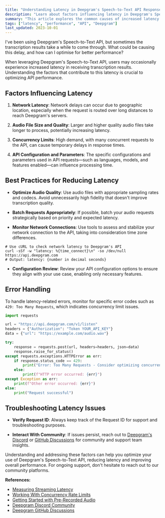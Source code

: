 ```yaml
---
title: "Understanding Latency in Deepgram's Speech-to-Text API Responses"
description: "Learn about factors influencing latency in Deepgram's Speech-to-Text API and best practices for reducing delays."
summary: "This article explores the common causes of increased latency when using Deepgram's Speech-to-Text API, such as network issues, audio file size and quality, concurrency limits, and API configurations. It also provides practical tips for optimising performance and minimizing response times."
tags: ["latency", "performance", "API", "Deepgram"]
last_updated: 2023-10-01
---
```


<CommunityQuestion>I've been using Deepgram's Speech-to-Text API, but sometimes the transcription results take a while to come through. What could be causing this delay, and how can I optimise for better performance?</CommunityQuestion>

When leveraging Deepgram's Speech-to-Text API, users may occasionally experience increased latency in receiving transcription results. Understanding the factors that contribute to this latency is crucial to optimizing API performance.

## Factors Influencing Latency

1. **Network Latency**: Network delays can occur due to geographic location, especially when the request is routed over long distances to reach Deepgram's servers. 

2. **Audio File Size and Quality**: Larger and higher quality audio files take longer to process, potentially increasing latency.

3. **Concurrency Limits**: High demand, with many concurrent requests to the API, can cause temporary delays in response times.

4. **API Configuration and Parameters**: The specific configurations and parameters used in API requests—such as languages, models, and features enabled—can influence processing time.

## Best Practices for Reducing Latency

- **Optimize Audio Quality**: Use audio files with appropriate sampling rates and codecs. Avoid unnecessarily high fidelity that doesn't improve transcription quality.

- **Batch Requests Appropriately**: If possible, batch your audio requests strategically based on priority and expected latency.

- **Monitor Network Connections**: Use tools to assess and stabilize your network connection to the API, taking into consideration time zone differences.

```shell
# Use cURL to check network latency to Deepgram's API
curl -sSf -w "latency: %{time_connect}\n" -so /dev/null https://api.deepgram.com
# Output: latency: {number in decimal seconds}
```

- **Configuration Review**: Review your API configuration options to ensure they align with your use case, enabling only necessary features.

## Error Handling

To handle latency-related errors, monitor for specific error codes such as `429: Too Many Requests`, which indicates concurrency limit issues.

```python
import requests

url = "https://api.deepgram.com/v1/listen"
headers = {"Authorization": "Token YOUR_API_KEY"}
data = {"url": "https://example.com/audio.wav"}

try:
    response = requests.post(url, headers=headers, json=data)
    response.raise_for_status()
except requests.exceptions.HTTPError as err:
    if response.status_code == 429:
        print("Error: Too Many Requests - Consider optimizing concurrency.")
    else:
        print(f"HTTP error occurred: {err}")
except Exception as err:
    print(f"Other error occurred: {err}")
else:
    print("Request successful")
```

## Troubleshooting Latency Issues

- **Verify Request ID**: Always keep track of the Request ID for support and troubleshooting purposes.

- **Interact With Community**: If issues persist, reach out to [Deepgram's Discord](https://discord.gg/deepgram) or [GitHub Discussions](https://github.com/orgs/deepgram/discussions) for community and support team insights.

Understanding and addressing these factors can help you optimize your use of Deepgram's Speech-to-Text API, reducing latency and improving overall performance. For ongoing support, don't hesitate to reach out to our community platforms.

**References:**
- [Measuring Streaming Latency](/docs/measuring-streaming-latency)
- [Working With Concurrency Rate Limits](/docs/working-with-concurrency-rate-limits)
- [Getting Started with Pre-Recorded Audio](/docs/getting-started-with-pre-recorded-audio)
- [Deepgram Discord Community](https://discord.gg/deepgram)
- [Deepgram GitHub Discussions](https://github.com/orgs/deepgram/discussions)